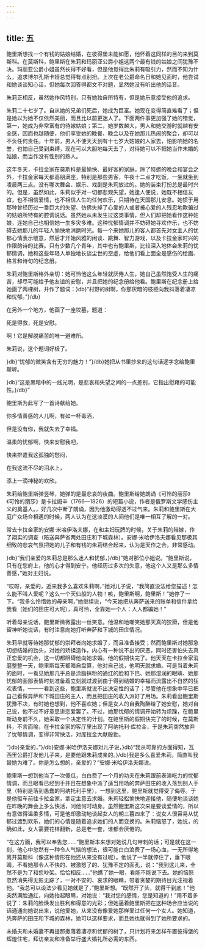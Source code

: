 ```yaml
---
---
---
```

title: 五
---




鲍里斯想找一个有钱的姑娘结婚，在彼得堡未能如愿，他怀着这同样的目的来到莫斯科。在莫斯科，鲍里斯在朱莉和玛丽亚公爵小姐这两个最有钱的姑娘之间犹豫不决。玛丽亚公爵小姐虽然长得不好看，但是他觉得比朱莉有吸引力，然而不知为什么，追求博尔孔斯卡娅总觉得有点别扭。上次在老公爵命名日和她见面时，他尝试和她谈谈知心话，但她每次回答得都文不对题，显然她没有听出他的话音。

朱莉正相反，虽然她作风特别，只有她独自所特有，但是她乐意接受他的追求。

朱莉二十七岁了。自从她的兄弟们死后，她成为巨富。她现在变得简直难看了；但是她以为她不仅依然美丽，而且比以前更迷人了。下面两件事更加强了她的错觉，第一，她成为非常富有的待嫁姑娘；第二，她岁数越大，男人和她交游时就越有安全感，因而也越随便，他们享受她的晚餐、晚会以及在她那儿热闹的聚会，却可以不负任何责任。十年前，男人不便天天到有十七岁大姑娘的人家去，怕影响她的名誉，也怕自己受到束缚，现在可以大胆地每天去了，对待她可以不把她当作未婚的姑娘，而当作没有性别的熟人。

这年冬天，卡拉金家在莫斯科是最愉快、最好客的家庭。除了特邀的晚会和宴会之外，卡拉金家每天都高朋满座，特别是那些男客，午夜十二点才吃饭，一坐就坐到凌晨两三点。没有哪次舞会、娱乐、戏剧是朱莉放过的。她的装束打扮总是最时兴的。但是，虽然如此，朱莉似乎对一切都悲观失望，她逢人便说，她既不相信友谊，也不相信爱情，也不相信人生的任何欢乐，只期待在天国那儿安息。她惯于用那种曾经历过一番巨大的失望、仿佛失掉了心爱的人或者被心爱的人残忍地欺骗过的姑娘所特有的腔调说话。虽然她从未发生过这类事情，但人们却把她看作这种姑娘，连她自己也相信她一生多灾多难。这种忧郁情调并不妨碍她寻欢作乐，也不妨碍去她那儿的年轻人愉快地消磨时光。每一个来她那儿的客人都首先对女主人的忧郁心情表示敬意，然后才开始风雅的闲谈、跳舞、智力游戏，以及卡拉金家时兴的作限韵诗的比赛。只有少数几个青年，其中也有鲍里斯，比较深入地体会朱莉的忧郁情调，她和这些年轻人单独地长谈尘世的空虚，给他们看上面全是感伤的绘画、格言和诗句的纪念册。

朱莉对鲍里斯格外亲切：她可怜他这么年轻就厌倦人生，她自己虽然饱受人生的痛苦，却尽可能给予他友谊的安慰，并且把她的纪念册给他看。鲍里斯在纪念册上给她画了两棵树，并作了题词：}db}“村野的树啊，你那灰暗的枝桠向我抖落着凄凉和忧郁。”}/db}

在另外一个地方，他画了一座坟墓，题道：





死是得救，死是安慰。

啊！它是解脱痛苦的唯一避难所。





朱莉说，这个题词好极了。

}db}“忧郁的微笑含有无穷的魅力！”}/db}她把从书里抄来的这句话逐字念给鲍里斯听。

}db}“这是黑暗中的一线光明，是悲哀和失望之间的一点差别，它指出慰藉的可能性。}/db}”

鲍里斯为此写了一首诗献给她。





你多情善感的人儿啊，有如一杯毒酒，

但是没有你，我就失去了幸福。

温柔的忧郁啊，快来安慰我吧，

快来排遣我这孤独的愁闷，

在我这流不尽的泪水上，

添上一滴神秘的欢欣。





朱莉给鲍里斯弹竖琴，她弹的是最悲哀的夜曲。鲍里斯给她朗诵《可怜的丽莎》《可怜的丽莎》是卡拉姆辛（1766—1826）的短篇小说，作者是俄罗斯文学感伤主义的奠基人。，好几次中断了朗诵，因为他激动得透不过气来。朱莉和鲍里斯在大庭广众场合相遇的时候，两人认为在这淡漠的人间他们是唯一相互了解的一对。

常去卡拉金家的安娜·米哈伊洛夫娜，在和主妇玩牌的时候，关于朱莉的陪嫁，作了翔实的调查（陪送奔萨省两处田庄和下城森林）。安娜·米哈伊洛夫娜看见那极其细致的悲哀气氛把她的儿子和有钱的朱莉结合起来，认为是天作之合，非常感动。

}db}“我们亲爱的朱莉总是那么迷人和忧郁，}/db}”她对那位小姐说。“鲍里斯说，只有在您府上，他的心才得到安宁。他经历过多次的失意，他这个人又是那么多情善感，”她对主妇说。

“哎呀，亲爱的，近来我多么喜欢朱莉啊，”她对儿子说，“我简直没法给您描述！怎么能不叫人爱呢？这么一个天仙般的人物！咳，鲍里斯啊，鲍里斯！”她停了一下。“我多么怜惜她的母亲啊，”她继续说，“今天她把从奔萨送来的账单和信件拿给我看（她们的田庄可大呢），真可怜，全靠她一个人：人人都骗她！”

听着母亲说话，鲍里斯微微露出一丝笑意。他温和地嘲笑她那天真的狡猾，但是他留神听她说话，有时注意向她打听奔萨和下城的田庄情况。

朱莉早就等待她那忧郁的崇拜者向她求婚了，而且准备接受；然而鲍里斯对她那急切想结婚的劲头，对她的矫揉造作，内心有一种说不出的厌恶，同时还害怕失去真正恋爱的机会，这一切都阻碍他向她求婚。他的假期快完了。他天天在卡拉金家消磨整整一天，鲍里斯每天都暗自盘算，他对自己说，他明天就求婚。可是当着朱莉的面时，一看见她那几乎总是涂脂抹粉的通红的脸和下巴、她那湿润的眼睛、她那忧郁的面部表情时刻准备着立刻就过渡到由于得到结婚的幸福而流露出不自然的狂欢表情，——一看到这些，鲍里斯就说不出决定性的话了；尽管他在想象中早已把自己看做奔萨和下城田庄的主人，而且把田庄的收入派好了用场。朱莉看出鲍里斯犹豫不决，有时她也想到，他不喜欢她；但是女人的自我陶醉给了她安慰，她对自己说，他不过不好意思讲恋爱罢了。不过，她那忧郁的情调开始转为烦躁，在鲍里斯动身前不久，她采取一个决定性的计划。在鲍里斯的假期快完了的时候，在莫斯科，不言而喻，在卡拉金家的客厅里出现了阿纳托利·库拉金，于是朱莉突然放弃了忧郁情调，变得非常快活，对库拉金大献殷勤。

“}db}亲爱的，”}/db}安娜·米哈伊洛夫娜对儿子说，}db}“我从可靠的方面得知，瓦西里公爵打发他儿子来，是要他跟朱莉成亲的。}/db}我是多么喜爱朱莉，简直叫我替她为难了。你是怎么想的，亲爱的？”安娜·米哈伊洛夫娜说。

鲍里斯一想到他当了一次傻瓜，白白费了一个月的功夫在朱莉跟前表演吃力的忧郁情调，而且眼看已经到手并且在想象中派了适当用场的奔萨田庄的收入落到别人手里（特别是落到愚蠢的阿纳托利手里），一想到这里，鲍里斯就觉得受了侮辱。于是他驱车前往卡拉金家，拿定主意去求婚。朱莉轻松愉快地迎接他，随便地谈谈她在昨晚的舞会上多么快活，问他何时动身。虽然鲍里斯这次来是要谈爱情的，所以有意做得温柔多情，可是他却激动地谈起女人的朝三暮四来了：说女人很容易从忧郁过渡到欢乐，她们的心情是随着追求她们的人而变换的。朱莉恼怒了，她说，的确如此，女人需要花样翻新，总是老一套，谁都会厌倦的。

“在这方面，我可以奉告您……”鲍里斯本来想对她说几句带刺的话；可是就在这一刻，他心中忽然有一种令人气恼的想法，很可能白白浪费了一场心血，一无所得地离开莫斯科（像这种情形在他还从来没有过呢）。他说了一半就停住了，垂下眼睛，不看她那令人不快的、被激怒了的、犹豫不定的面孔，说：“我到这儿来，全然不是为了和您吵架。恰恰相反……”他瞧了她一眼，看能不能说下去。她的恼怒忽然消失得无影无踪了，一对不安的、哀求的眼睛，带着贪婪的期待目光注视着他。“我总可以设法少看见她就是了，”鲍里斯想。“既然开了头，就得干到底！”他突然满脸通红，向她抬起眼睛，对她说：“我对您的感情，您是知道的！”用不着多说了：朱莉的脸焕发出胜利和得意的光彩；但她逼着鲍里斯把在这种场合应当说的话通通向她说出来，说他爱她，从来没有像爱她那样爱过任何一个女人。她知道，凭奔萨的田庄和下城的森林，她可以这样要求，而且她也就得到了她所要求的。

未婚夫和未婚妻不再提那撒落着凄凉和忧郁的树了，只计划将来怎样布置彼得堡的辉煌住宅，拜访亲友和准备举行盛大婚礼所必需的东西。
